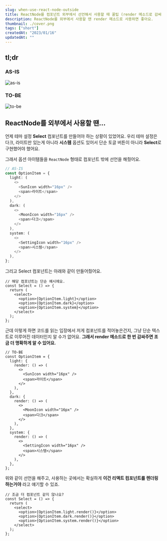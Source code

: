 ```yaml
---
slug: when-use-react-node-outside
title: ReactNode를 컴포넌트 외부에서 선언해서 사용할 때 꿀팁 (render 메소드로 감싸기)
description: ReactNode를 외부에서 사용할 땐 render 메소드로 사용하면 좋아요.
thumbnail: ./cover.png
tags: ["short"]
createdAt: "2023/01/16"
updatedAt: ""
---
```


## tl;dr

### AS-IS

![as-is](./1.png)

### TO-BE

![to-be](./2.png)

## ReactNode를 외부에서 사용할 땐...

언제 테마 설정 **Select** 컴포넌트를 만들어야 하는 상황이 있었어요.
우리 테마 설정은 다크, 라이트만 있는게 아니라 **시스템** 옵션도 있어서
단순 토글 버튼이 아니라 **Select**로 구현했어야 했어요.

그래서 옵션 아이템들을 `ReactNode` 형태로 컴포넌트 밖에 선언을 해줬어요.

```typescript
// AS-IS
const OptionItem = {
  light: (
    <>
      <SunIcon width="16px" />
      <span>라이트</span>
    </>
  ),
  dark: (
    <>
      <MoonIcon width="16px" />
      <span>다크</span>
    </>
  ),
  system: (
    <>
      <SettingIcon width="16px" />
      <span>시스템</span>
    </>
  ),
};
```

그리고 Select 컴포넌트는 아래와 같이 만들어줬어요.

```tsx
// 해당 컴포넌트는 단순 예시에요.
const Select = () => {
  return (
    <select>
      <option>{OptionItem.light}</option>
      <option>{OptionItem.dark}</option>
      <option>{OptionItem.system}</option>
    </select>
  );
};
```

근데 이렇게 하면 코드를 읽는 입장에서 저게 컴포넌트를 적어놓은건지,
그냥 단순 텍스트로 이루어진 데이터인지 알 수가 없어요.
**그래서 render 메소드로 한 번 감싸주면 조금 더 명확하게 알 수 있어요.**

```typescript,4-4&12-12&20-20
// TO-BE
const OptionItem = {
  light: {
    render: () => (
      <>
        <SunIcon width="16px" />
        <span>라이트</span>
      </>
    ),
  },
  dark: {
    render: () => (
      <>
        <MoonIcon width="16px" />
        <span>다크</span>
      </>
    ),
  },
  system: {
    render: () => (
      <>
        <SettingIcon width="16px" />
        <span>시스템</span>
      </>
    ),
  },
};
```

위와 같이 선언을 해주고, 사용하는 곳에서는 확실하게
**이건 리액트 컴포넌트를 렌더링 하는거야** 라고 얘기할 수 있죠.

```tsx,5-7
// 조금 더 컴포넌트 같지 않나요?
const Select = () => {
  return (
    <select>
      <option>{OptionItem.light.render()}</option>
      <option>{OptionItem.dark.render()}</option>
      <option>{OptionItem.system.render()}</option>
    </select>
  );
};
```
